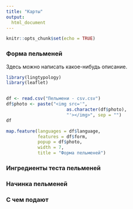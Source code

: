 ```yaml
---
title: "Карты"
output:
  html_document
---
```



```r
knitr::opts_chunk$set(echo = TRUE)
```

### Форма пельменей


Здесь можно написать какое-нибудь описание.

```r
library(lingtypology)
library(leaflet)


df <- read.csv("Пельмени - csv.csv")
df$photo <- paste("<img src='",
                       as.character(df$photo),
                       "'></img>", sep = "")
df
```


```r
map.feature(languages = df$language,
            features = df$form,
            popup = df$photo,
            width = 7,
            title = "Форма пельменей")

```


### Ингредиенты теста пельменей
### Начинка пельменей

### С чем подают















